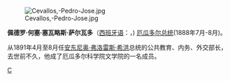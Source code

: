 [[File:Cevallos,-Pedro-Jose.jpg|thumb]]

'''佩德罗·何塞·塞瓦略斯·萨尔瓦多'''（[[西班牙语|西班牙语]]：'''{{lang|es|Pedro José Cevallos Salvador}}'''，{{bd|1830年||1892年}}) [[厄瓜多尔总统|厄瓜多尔总统]](1888年7月-8月)。

从1891年4月至8月任[[安东尼奥·弗洛雷斯·希洪|安东尼奥·弗洛雷斯·希洪]]总统的公共教育、内务、外交部长，去世前不久，他成了厄瓜多尔科学院文学院的一名成员。

{{start box}}
{{succession box | [[何塞·普拉西多·卡马尼奥|何塞·普拉西多·卡马尼奥]]| [[安东尼奥·弗洛雷斯·希洪|安东尼奥·弗洛雷斯·希洪]]|[[厄瓜多尔总统|厄瓜多尔总统]]|1888年}}
{{end box}}

{{Authority control}}
{{美洲政治人物小作品}}
[[Category:厄瓜多尔總統|C]]